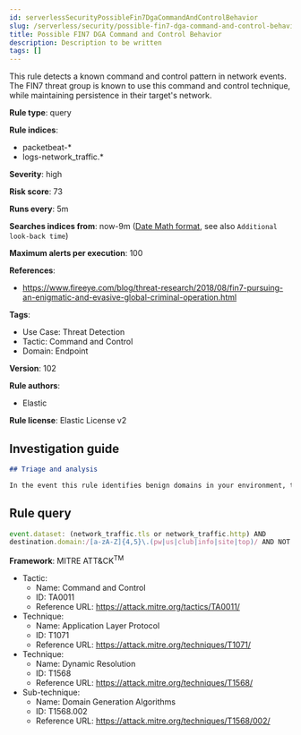 ```yaml
---
id: serverlessSecurityPossibleFin7DgaCommandAndControlBehavior
slug: /serverless/security/possible-fin7-dga-command-and-control-behavior
title: Possible FIN7 DGA Command and Control Behavior
description: Description to be written
tags: []
---
```


<div id="possible-fin7-dga-command-and-control-behavior"></div>

This rule detects a known command and control pattern in network events. The FIN7 threat group is known to use this command and control technique, while maintaining persistence in their target's network.

**Rule type**: query

**Rule indices**: 

* packetbeat-*
* logs-network_traffic.*

**Severity**: high

**Risk score**: 73

**Runs every**: 5m

**Searches indices from**: now-9m ([Date Math format](((ref))/common-options.html#date-math), see also <DocLink id="serverlessSecurityRulesUiCreate" section="set-the-rules-schedule">`Additional look-back time`</DocLink>)

**Maximum alerts per execution**: 100

**References**: 

* https://www.fireeye.com/blog/threat-research/2018/08/fin7-pursuing-an-enigmatic-and-evasive-global-criminal-operation.html

**Tags**: 

* Use Case: Threat Detection
* Tactic: Command and Control
* Domain: Endpoint

**Version**: 102

**Rule authors**: 

* Elastic

**Rule license**: Elastic License v2

## Investigation guide

```markdown
## Triage and analysis

In the event this rule identifies benign domains in your environment, the `destination.domain` field in the rule can be modified to include those domains. Example: `...AND NOT destination.domain:(zoom.us OR benign.domain1 OR benign.domain2)`.
```

## Rule query

```js
event.dataset: (network_traffic.tls or network_traffic.http) AND
destination.domain:/[a-zA-Z]{4,5}\.(pw|us|club|info|site|top)/ AND NOT destination.domain:zoom.us

```

**Framework**: MITRE ATT&CK<sup>TM</sup>

* Tactic:
    * Name: Command and Control
    * ID: TA0011
    * Reference URL: https://attack.mitre.org/tactics/TA0011/
* Technique:
    * Name: Application Layer Protocol
    * ID: T1071
    * Reference URL: https://attack.mitre.org/techniques/T1071/
* Technique:
    * Name: Dynamic Resolution
    * ID: T1568
    * Reference URL: https://attack.mitre.org/techniques/T1568/
* Sub-technique:
    * Name: Domain Generation Algorithms
    * ID: T1568.002
    * Reference URL: https://attack.mitre.org/techniques/T1568/002/

